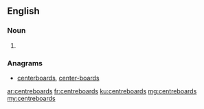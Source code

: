 {{also|centreboards|centre-boards|centre boards}}
==English==

===Noun===
{{head|en|plural}}

# {{plural of|lang=en|centreboard}}

===Anagrams===
* [[centerboards#English|centerboards]], [[center-boards#English|center-boards]]

[[ar:centreboards]]
[[fr:centreboards]]
[[ku:centreboards]]
[[mg:centreboards]]
[[my:centreboards]]